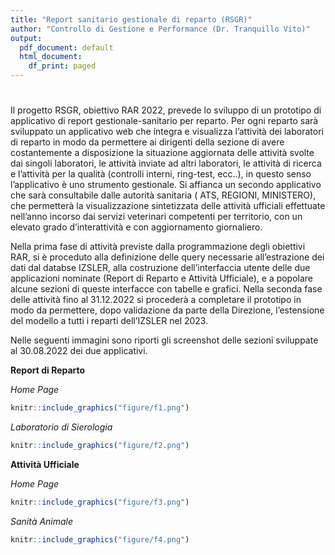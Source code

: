 ```yaml
---
title: "Report sanitario gestionale di reparto (RSGR)"
author: "Controllo di Gestione e Performance (Dr. Tranquillo Vito)"
output:
  pdf_document: default
  html_document:
    df_print: paged
---
```



# 
Il progetto RSGR, obiettivo RAR 2022, prevede lo sviluppo di un prototipo di applicativo di report gestionale-sanitario per reparto. Per ogni reparto sarà sviluppato un applicativo web che integra e visualizza l'attività dei laboratori di reparto in modo da permettere ai dirigenti della sezione di avere costantemente a disposizione la situazione aggiornata delle attività svolte dai singoli laboratori, le attività inviate ad altri laboratori, le attività di ricerca e l'attività per la qualità (controlli interni, ring-test, ecc..), in questo senso l'applicativo è uno strumento gestionale. Si affianca un secondo applicativo che sarà consultabile dalle autorità sanitaria ( ATS, REGIONI, MINISTERO), che permetterà la visualizzazione sintetizzata delle attività ufficiali effettuate nell'anno incorso dai servizi veterinari competenti per territorio, con un elevato grado d'interattività e con aggiornamento giornaliero. 

Nella prima fase di attività previste dalla programmazione degli obiettivi RAR, si è proceduto alla definizione delle query necessarie all'estrazione dei dati dal databse IZSLER, alla costruzione dell'interfaccia utente delle due applicazioni nominate (Report di Reparto e Attività Ufficiale), e a popolare alcune sezioni di queste interfacce con tabelle e grafici. Nella seconda fase delle attività fino al 31.12.2022 si procederà a completare il prototipo in modo da permettere, dopo validazione da parte della Direzione, l'estensione del modello a tutti i reparti dell'IZSLER nel 2023.

Nelle seguenti immagini sono riporti gli screenshot delle sezioni sviluppate al 30.08.2022 dei due applicativi. 

**Report di Reparto**

_Home Page_
```r
knitr::include_graphics("figure/f1.png")
```


_Laboratorio di Sierologia_
```r
knitr::include_graphics("figure/f2.png")
```


**Attività Ufficiale**

_Home Page_
```r
knitr::include_graphics("figure/f3.png")
```


_Sanità Animale_
```r
knitr::include_graphics("figure/f4.png")
```




<!-- # Project Report Sanitario Festionale di Reparto -->

<!-- Report Sanitario Festionale di Reparto è un applicativo shiny sviluppato dall'ufficio Controllo di Gestione e Performance, come strumento di reporting sanitario e gestionale dei Reparti dell'IZSLER. Per le sedi territoriali è previsto un collegamento un un applicativo che riporta l'attività e i risultati dell'Attività Ufficiale svolta dai servizi sanitari competenti.  -->

<!-- L'applicativo è costituito dalle seguenti app: -->

<!-- -Applicativo principale **Report di Reparto** che riporta l'attività e i risultati del reparto; -->

<!-- -Applicativo **Attività Ufficiale** che riporta i dati dell'attività ufficiale dell'ASL di Modena -->

<!-- Il progetto è costituito da quattro cartelle secondo questa struttura -->

<!-- ```{r, echo=FALSE} -->
<!-- library(fs) -->
<!-- dir_tree(path = "C:/Users/vito.tranquillo/Desktop/Git Projects/Reporting-Sanitario", recurse = TRUE) -->
<!-- ``` -->

<!-- Le app shiny sono ospitate su un server LINUX in ambiente AZURE all'indirizzo rshiny.izsler.it, in cui è installato una versione aggiornata di SHINYSERVER attraverso la tecnologia docker -->

<!-- L'accesso agli applicativi è consentito solo agli utenti IZSLER loggati all'interno della rete dell'Istituto.  -->

<!-- Di seguito per i due applicativi vengono illustrate le fonti dati, le modalità di aggiornamento, le funzioni costruite ad hoc, i calcoli eseguiti ecc. -->

<!-- # R -->

<!-- In questa cartella sono presenti tre file : -->

<!-- - **etl.R** -->

<!-- - **library.R** -->

<!-- - **sql.R** -->

<!-- La cartella **library** contiene i pacchetti utilizzati per i codici presenti nel file **etl.R**,  -->



<!-- ## sql.R -->

<!-- Le query SQL per il recupero dei dati sono salvate nel file **sql.R**, che viene richiamato nel file **etl.R** mediante l'istruzione:  -->
<!-- ```{r eval=FALSE, echo=T} -->
<!-- source(here("R","sql.R"))  -->
<!-- ``` -->

<!-- Sono presenti tre query: -->

<!-- **_conf_**  questa query estrae dal dbase IZSLER del server dbprod02, informazioni riferite ai conferimenti -->
<!-- conferiti e accettati dalla Sede Territoriale di Modena dal 2021. Sono presenti quindi, i conferimenti con prove eseguite in STModena o inviati ad altri laboratori con o senza cessione della proprietà del conferimento. Non sono presenti i conferimenti con prove da altri laboratori destinati alla STModena.  -->

<!-- _**ATTENZIONE**  il dataset estratto non ha una chiave univoca. Per ogni conferimento/anno esiste un numero di righe pari al numero del tipo di prove a cui sono stati sottoposti i campioni conferiti. In questo dataset non c'è la colonna "prova". Quindi per vedere a quali prove sono stati sottoposti i campioni del conferimento è neccessario collegare il dataset conf ai dataset estratti con le altre query_ -->

<!-- **_proveIN_** questa query estrae dal dbase IZSLER del server dbprod02, informazioni riferite alle prove **eseguite** nei laboratori della STModena, di conferimenti accettati dalla STModena o anche da altre strutture IZSLER che hanno inviato campioni alla STModena. Per questi ultimi campioni non c'è corrispondenza nel dataset **qconf**, quindi mancano le informazioni relative alle caratteristiche dei conferimenti. -->
<!-- Anche per **_proveIN_** non 'è una chiave univoca. Per ogni Per ogni conferimento/anno esiste un numero di righe pari al numero esami eseguiti per finalità, specifica prova e/o metodo di prova. In questo dataset non sono presenti le prove di conferimenti accettati dalla STModena ( e quindi presenti in **qconf**) ma inviati ad altri laboratori.  -->
<!-- Ad esempio il conferimento 108424 del 2021 si riferisce a quattro campioni accettati dalla STModena con finalità "compravendita" in cui sono stati programmati per tutti i campioni la prova Brucella abortus/melitensis: anticorpi con le tecniche SAR e FDC, eseguite in STModena ( laboratorio di sierologia) e la prova 	 -->
<!-- Leucosi Bovina Enzootica: anticorpi con tecnica ELISA eseguita nel laboratorio di sierologia della STBologna.  -->
<!-- Quindi in **_proveIN_** per il conferimento 108424/2021 sono presenti 8 righe 4 campioni per 2 esami (fdc e sar).  -->

<!-- **_proveOUT_** questa query estrae dal dbase IZSLER del server dbprod02, informazioni riferite alle prove  di conferimenti accettati dalla STModena ma eseguiti da altri laboratori dell'IZSLER ( con o senza cessione della proprietà del conferimento). Quindi in questo dataset sono presenti  le informazioni relative alla prova Leucosi eseguite con tecnica Elisa dal labortario di sierologia della STBologna sui quattro campioni del conferimento 108424/2021, visto sopra. Anche per questo dataset on esiste una chiave univoca e infatti per il conferimento di cui sopra sono presenti quattro righe. -->


<!-- ## etl.R -->

<!-- Questo file contiene i codici preparatori per i dataset che saranno utilizzati dalle app di shiny.  -->
<!-- Il processo prevede l'estrazione dei dati dal dbase IZSLER, modifiche dei dataset estratti e salvataggio in formato RDS all'interno della cartella "dati/processed".  -->

<!-- **Estrazione dati** -->

<!-- I seguenti codici estraggono i dati dal database IZSLER presente nel server dbprod2 e salvano i dati in formato RDS nella cartella "data/processed" -->

<!-- ```{r eval=FALSE, echo=T} -->
<!-- library(here) -->
<!-- source(here("R", "library.R")) -->
<!-- source(here("R", "sql.R")) -->

<!-- # Accesso al dbase access---- -->

<!-- conn <- DBI::dbConnect(odbc::odbc(), Driver = "SQL Server",  -->
<!--                        Server = "dbprod02.izsler.it", -->
<!--                        Database = "IZSLER",  -->
<!--                        Port = 1433) -->

<!-- conf <- conn %>% tbl(sql(qconf)) %>% as_tibble() -->
<!-- proveIN <- conn %>% tbl(sql(proveIN)) %>% as_tibble() -->
<!-- proveOUT <- conn %>% tbl(sql(proveOUT)) %>% as_tibble() -->

<!-- saveRDS(conf, file = here("data","processed",  "conferimenti.RDS")) -->
<!-- saveRDS(proveIN, file = here("data","processed", "proveIN.RDS")) -->
<!-- saveRDS(proveOUT, file = here("data","processed", "proveOUT.RDS")) -->
<!-- ``` -->


<!-- **Preparazione dati per l'app shiny** -->

<!-- Il seguente codice prepara il dataset conf.RDS utilizzato nei due applicativi shiny del progetto. -->
<!-- In particolare questo codice crea un un dataset in cui per ogni conferimento con più finalità viene creata una nuova colonna finalità in cui sono concatenati le diffferenti finalità associate al conferimento. Questo si rende necessario per ottenere un join corretto con il dataset delle prove evitando inopportune duplicazioni di righe dovute alla presenza di più finalità con prove diverse. -->
<!-- ```{r eval=FALSE, echo=T} -->
<!-- conferimenti %>% distinct() %>% #<- notare il distinct che elimina duplicazioni di righe -->

<!--   mutate( -->
<!--          annoprel = year(dtprel), -->
<!--          annoreg = year(dtreg), -->
<!--          codaz = casefold(codaz, upper = TRUE), -->
<!--          Nconf = paste0(anno,nconf), -->
<!--          comune = sapply(comune, iconv, from = "latin1", to = "UTF-8", sub = ""), -->
<!--          finalita = sapply(finalita, iconv, from = "latin1", to = "UTF-8", sub = ""), -->
<!--          motivo_prel = sapply(motivo_prel, iconv, from = "latin1", to = "UTF-8", sub = ""),  -->
<!--          materiale = sapply(materiale, iconv, from = "latin1", to = "UTF-8", sub = "")) %>%   -->

<!--   distinct(Nconf, .keep_all = TRUE) %>%  -->
<!--   select(-finalita) %>%  -->

<!--   left_join( -->
<!--     #il codice sottostante costruisce un dataset utilizzando solo il campo Nconf (anno+nconf) e le finalità  -->
<!--     conferimenti %>% distinct() %>% #<- notare il distinct che elimina duplicazioni di righe -->
<!--       mutate(Nconf = paste0(anno,nconf)) %>%  -->
<!--       select(Nconf, finalita) %>%  -->
<!--       ## le due righe sottostanti raggruppano le diverse finalità di ogni conferimento in un'unica stringa -->
<!--       pivot_wider(names_from = "finalita", values_from = "finalita") %>%   -->
<!--       unite("finalita", 2:85, na.rm = TRUE, remove = FALSE) %>%  -->


<!--       select(1,2),  by="Nconf") %>%   -->
<!-- saveRDS( file = here("data","processed",  "conf.RDS")) -->

<!-- ``` -->

<!-- Il codice sottostante prepara il dataset delle prove unendo il dataset ProveIN che raccoglie le prove eseguite nei laboratori della struttura con il dataset proveOUT che raccoglie le prove di conferimenti accettati presso la struttura ma inviati ( con o senza il diritto di proprietà del conferimento ) ad altri laboratori per l'esecuzione delle prove. -->

<!-- ```{r eval=FALSE, echo=T} -->
<!-- proveIN %>%   -->
<!--   bind_rows(proveOUT )%>%  -->
<!--   mutate(Nconf = paste0(anno,nconf),  -->
<!--          tecnica = sapply(tecnica, iconv, from = "latin1", to = "UTF-8", sub = ""),  -->
<!--          testodett = sapply(testodett, iconv, from = "latin1", to = "UTF-8", sub = ""),  -->
<!--          modexpr2 = sapply(modexpr2, iconv, from = "latin1", to = "UTF-8", sub = ""),  -->
<!--          prova = sapply(prova, iconv, from = "latin1", to = "UTF-8", sub = "")) %>%  -->
<!--   saveRDS( file = here("data","processed", "prove.RDS")) -->

<!-- ``` -->

<!-- # app -->

<!-- ## Report di Reparto -->

<!-- In questa cartella sono contenuti i file dell'applicativo shiny relativo all'attività analitica svolta nel Reparto -->

<!-- **global** -->
<!-- In questo file sono presenti i codici che non necessitano di "reattività", vengono eseguiti dall'applicativo alla prima chiamata e preparano i dati utilizzati nel lato server dell'applicativo  -->

<!-- ```{r echo=FALSE, eval= FALSE} -->

<!-- library(shiny) -->
<!-- library(here) -->
<!-- library(tidyverse) -->
<!-- library(openxlsx) -->
<!-- library(lubridate) -->
<!-- library(DT) -->
<!-- library(zoo) -->
<!-- library(plotly) -->
<!-- library(gt) -->
<!-- library(janitor) -->


<!-- # l'app utilizza solo questi due dataset prodotti dal file etl.R -->
<!-- conf <- readRDS(here("data", "processed", "conf.RDS")) -->
<!-- prove <- readRDS(here("data", "processed", "prove.RDS")) -->

<!-- ``` -->

<!-- L'applicativo costruisce una pagina per ogni laboratorio del Reparto, di seguito quindi i codici che preparano il dataset filtrato per  i differenti laboratori del reparto. Il filtro anno potrà (dovrà) essere spostato nel lato server nel caso si decida di permettere agli utenti di interagire con 'app per selezionare l'anno d'interesse.  -->
<!-- per ogni laboratorio il dataset si ottiene collegando il dataset conf al dataset prove con la chiave (anno, nconf) il dataset prove è filtrato per anno, struttura che esegue l'analisi, e laboratorio che esegue l'analisi -->

<!-- ```{r  echo=FALSE, eval=FALSE} -->

<!-- ##lab sierologia ---- -->
<!-- # campioni accettati da Modena con prove effettuate dal lab di sierologia di Modena -->

<!-- siero <- conf %>%  -->
<!--   rename(ncamp_accettati = NrCampioni) %>%   -->
<!--   left_join(prove, by = c("anno", "nconf")) %>%  -->
<!--   filter( anno == 2022, -->
<!--                 str_analisi == "Sede Territoriale di Modena", -->
<!--                 lab_analisi == "Laboratorio Sierologia") -->


<!-- ## lab diagnostica  -->
<!-- # campioni accettati da Modena con prove effettuate dal lab di diagnostica di Modena -->

<!-- diagnostica <- conf %>%  -->
<!--   rename(ncamp_accettati = NrCampioni) %>%   -->
<!--   left_join(prove, by = c("anno", "nconf")) %>%  -->
<!--   filter( anno == 2022, -->
<!--           str_analisi == "Sede Territoriale di Modena", -->
<!--           lab_analisi == "Laboratorio Diagnostica Generale") -->


<!-- ## lab biologia molecolare  -->
<!-- # campioni accettati da Modena con prove effettuate dal lab di diagnostica di Modena -->

<!-- biomol <- conf %>%  -->
<!--   rename(ncamp_accettati = NrCampioni) %>%   -->
<!--   left_join(prove, by = c("anno", "nconf")) %>%  -->
<!--   filter( anno == 2022, -->
<!--           str_analisi == "Sede Territoriale di Modena", -->
<!--           lab_analisi == "Laboratorio Biologia molecolare") -->


<!-- ## lab controllo alimenti -->
<!-- # campioni accettati da Modena con prove effettuate dal lab di microbiologia alimenti di Modena -->
<!-- alimenti <- conf %>%  -->
<!--   rename(ncamp_accettati = NrCampioni) %>%   -->
<!--   left_join(prove, by = c("anno", "nconf")) %>%  -->
<!--   filter( anno == 2022, -->
<!--           str_analisi == "Sede Territoriale di Modena", -->
<!--           lab_analisi == "Laboratorio Microbiologia degli Alimenti") -->


<!-- #attività di ricerca -->
<!-- #ricerca <-  -->


<!-- #controllo qualità -->


<!-- #autocontrollo ( attività non ufficiale) -->

<!-- ``` -->




<!-- **ui** -->

<!-- **server** -->

<!-- **server_code** -->


